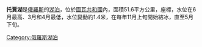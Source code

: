 {{Infobox lake
 | lake_name = 托賈湖<br>Тоджа
 | image_lake = 
 | caption_lake = 
 | image_bathymetry = 
 | caption_bathymetry = 
 | location = [[圖瓦共和國|圖瓦共和國]]
 | coords = {{coord|52.4|96.5|type:waterbody|display=inline,title}}
 | type = 
 | inflow = [[Azas_River|Azas River]]
 | outflow = [[Toora-Khem_River|Toora-Khem River]]
 | catchment = 
 | basin_countries = {{RUS}}
 | length = 
 | width = 
 | area = 51.6 km²
 | depth = 
 | max-depth = 
 | volume = 
 | residence_time = 
 | shore = 
 | elevation = 
 | islands = 
 | cities = 
 | frozen = 11月初至隔年5月下旬
}}
'''托賈湖'''是[[俄羅斯|俄羅斯]]的[[湖泊|湖泊]]，位於[[圖瓦共和國|圖瓦共和國]]內，面積51.6平方公里，座標{{Coord|52|24|N|96|30|E}}，水位在6月最高、3月和4月最低，水位變動約1.4米，在每年11月上旬開始結冰，直至5月下旬。

[[Category:俄羅斯湖泊|Category:俄羅斯湖泊]]

{{Russia-geo-stub}}